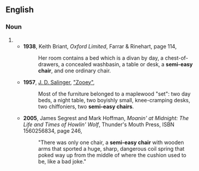 ==English==
===Noun===
{{en-noun|s}}
#{{rfdef}}
#*'''1938''', Keith Briant, ''Oxford Limited'', Farrar & Rinehart, page 114,
#*:Her room contains a bed which is a divan by day, a chest-of-drawers, a concealed washbasin, a table or desk, a '''semi-easy chair''', and one ordinary chair.
#*'''1957''', [[w:J. D. Salinger|J. D. Salinger]], [[w:Franny and Zooey|"Zooey"]],
#*:Most of the furniture belonged to a maplewood "set": two day beds, a night table, two boyishly small, knee-cramping desks, two chiffoniers, two '''semi-easy chairs'''.<!--I don't have a trustworthy copy of the text before me, so someone should double-check this. It appears (if anywhere) in the scene in Seymour's room, right after the list read off of the beaverboard. If you've checked it, remove this comment. Thanks!-->
#*'''2005''', James Segrest and Mark Hoffman, ''Moanin' at Midnight: The Life and Times of Howlin' Wolf'', Thunder's Mouth Press, ISBN 1560256834, page 246,
#*:"There was only one chair, a '''semi-easy chair''' with wooden arms that sported a huge, sharp, dangerous coil spring that poked way up from the middle of where the cushion used to be, like a bad joke."